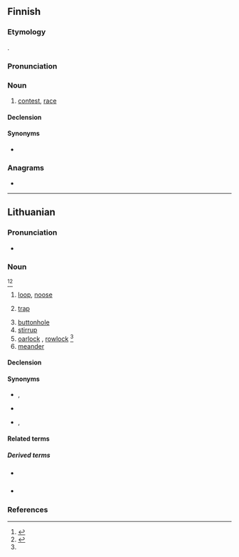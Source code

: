 ==Finnish==

===Etymology===
{{unk|fi}}.

===Pronunciation===
{{fi-pronunciation}}

===Noun===
{{fi-noun}}

# [[contest]], [[race]]

====Declension====
{{fi-decl-kala|kil|p|v|a}}

====Synonyms====
* {{l|fi|kilpailu}}

===Anagrams===
* {{anagrams|fi|a=aiklp|kalpi|klapi}}

----

==Lithuanian==

===Pronunciation===
* {{IPA|[ˈkʲɪlpɐ]|lang=lt}}

===Noun===
{{lt-noun|f|kìlpos|1|head=kìlpa}} <ref name="dlkz340">{{R:lt:DLKŽ1954|kilpa}}</ref><ref>{{R:lt:Martsinkyavitshute2012|kilpa}}</ref>

# [[loop]], [[noose]]
# {{lb|lt|in the plural}} [[trap]]
# [[buttonhole]]
# [[stirrup]]
# [[oarlock]] {{qualifier|US}}, [[rowlock]] {{qualifier|UK}}<ref name="dlkz340"></ref>
# [[meander]]

====Declension====
{{lt-noun-f-a-1|kilp|kìlp}}

====Synonyms====
* {{sense|trap}} {{l|lt|pinklės}} {{g|f-p}}, {{l|lt|žabangos}} {{g|f-p}}
* {{sense|stirrup}} {{l|lt|balnakilpė}} {{g|f}}
* {{sense|meander}} {{l|lt|vingis}} {{g|m}}, {{l|lt|meandra}} {{g|f}}

====Related terms====

=====Derived terms=====
{{der-top|nouns derived from kilpa}}
* {{qualifier|diminutive noun}} {{l|lt|kilpelė}} {{g|f}}
* {{l|lt|balnakilpė}} {{g|f}}
{{der-bottom}}

===References===
<references />